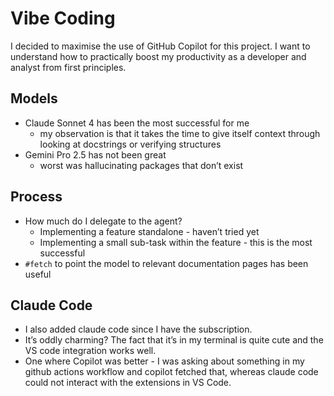 # Vibe Coding

I decided to maximise the use of GitHub Copilot for this project. I want to understand how to practically boost my productivity as a developer and analyst from first principles. 

## Models

- Claude Sonnet 4 has been the most successful for me
    - my observation is that it takes the time to give itself context through looking at docstrings or verifying structures
- Gemini Pro 2.5 has not been great
    - worst was hallucinating packages that don't exist

## Process

- How much do I delegate to the agent?
    - Implementing a feature standalone - haven't tried yet
    - Implementing a small sub-task within the feature - this is the most successful
- `#fetch` to point the model to relevant documentation pages has been useful

## Claude Code

- I also added claude code since I have the subscription.
- It's oddly charming? The fact that it's in my terminal is quite cute and the VS code integration works well.
- One where Copilot was better - I was asking about something in my github actions workflow and copilot fetched that, whereas claude code could not interact with the extensions in VS Code. 